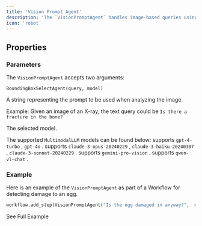 ```yaml
---
title: 'Vision Prompt Agent'
description: 'The `VisionPromptAgent` handles image-based queries using a multimodal language model.'
icon: 'robot'
---
```


## Properties
### Parameters

The `VisionPromptAgent` accepts two arguments: 

```
BoundingBoxSelectAgent(query, model)
```

<ResponseField name="query" type="string" required>
A string representing the prompt to be used when analyzing the image.

Example: Given an image of an X-ray, the text query could be `Is there a fracture in the bone?`

</ResponseField>

<ResponseField name="model" type="MultimodalLLM" required>
  The selected model. 

  The supported `MultimodalLLM` models can be found below: 
  <Expandable title="Supported MultimodalLLMs">
    <ResponseField name="GPT4Vision" type="MultimodalLLM (Default)">
      supports `gpt-4-turbo` , `gpt-4o` .
    </ResponseField>
    <ResponseField name="Claude" type="MultimodalLLM">
      supports `claude-3-opus-20240229` , `claude-3-haiku-20240307` , `claude-3-sonnet-20240229` .
    </ResponseField>
    <ResponseField name="Gemini" type="MultimodalLLM">
      supports `gemini-pro-vision` .
    </ResponseField>
    <ResponseField name="QwenVL" type="MultimodalLLM">
      supports `qwen-vl-chat` .
    </ResponseField>

  </Expandable>
</ResponseField>

### Example
Here is an example of the `VisionPromptAgent` as part of a Workflow for detecting damage to an egg.

```python example.py
workflow.add_step(VisionPromptAgent("Is the egg damaged in anyway?",  model=GPT4Vision()))
```

<CardGroup cols={2}>
  <Card
    title="Construction Example"
    icon="circle-info"
    href="https://overeasy.sh/docs/examples/construction-example"
  >
    See Full Example
  </Card>
</CardGroup>
